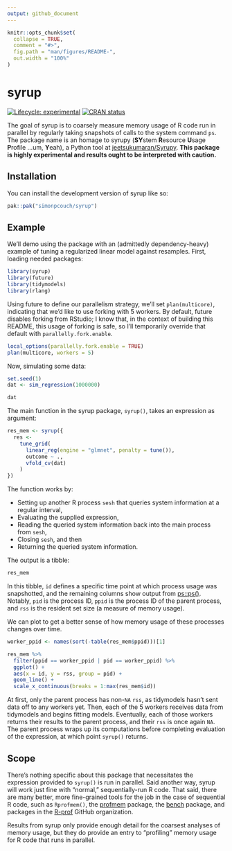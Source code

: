 ```yaml
---
output: github_document
---
```


<!-- README.md is generated from README.Rmd. Please edit that file -->

```r
knitr::opts_chunk$set(
  collapse = TRUE,
  comment = "#>",
  fig.path = "man/figures/README-",
  out.width = "100%"
)
```

# syrup

<!-- badges: start -->
[![Lifecycle: experimental](https://img.shields.io/badge/lifecycle-experimental-orange.svg)](https://lifecycle.r-lib.org/articles/stages.html#experimental)
[![CRAN status](https://www.r-pkg.org/badges/version/syrup)](https://CRAN.R-project.org/package=syrup)
<!-- badges: end -->

The goal of syrup is to coarsely measure memory usage of R code run in parallel by regularly taking snapshots of calls to the system command `ps`. The package name is an homage to syrupy (**SY**stem **R**esource **U**sage **P**rofile ...um, **Y**eah), a Python tool at [jeetsukumaran/Syrupy](https://github.com/jeetsukumaran/Syrupy). **This package is highly experimental and results ought to be interpreted with caution.**

## Installation

You can install the development version of syrup like so:

``` r
pak::pak("simonpcouch/syrup")
```

## Example

We'll demo using the package with an (admittedly dependency-heavy) example of tuning a regularized linear model against resamples. First, loading needed packages:

```r
library(syrup)
library(future)
library(tidymodels)
library(rlang)
```

Using future to define our parallelism strategy, we'll set `plan(multicore)`, indicating that we'd like to use forking with 5 workers. By default, future disables forking from RStudio; I know that, in the context of building this README, this usage of forking is safe, so I'll temporarily override that default with `parallelly.fork.enable`. 

```r
local_options(parallelly.fork.enable = TRUE)
plan(multicore, workers = 5)
```

Now, simulating some data:

```r
set.seed(1)
dat <- sim_regression(1000000)

dat
```

The main function in the syrup package, `syrup()`, takes an expression as argument:

```r
res_mem <- syrup({
  res <-
    tune_grid(
      linear_reg(engine = "glmnet", penalty = tune()),
      outcome ~ .,
      vfold_cv(dat)
    )
})
```

The function works by:

* Setting up another R process `sesh` that queries system information at a regular interval,
* Evaluating the supplied expression,
* Reading the queried system information back into the main process from `sesh`, 
* Closing `sesh`, and then 
* Returning the queried system information.

The output is a tibble:

```r
res_mem
```

In this tibble, `id` defines a specific time point at which process usage was snapshotted, and the remaining columns show output from [ps::ps()](https://ps.r-lib.org/reference/ps.html). Notably, `pid` is the process ID, `ppid` is the process ID of the parent process, and `rss` is the resident set size (a measure of memory usage).

We can plot to get a better sense of how memory usage of these processes changes over time.

```r
worker_ppid <- names(sort(-table(res_mem$ppid)))[1]

res_mem %>%
  filter(ppid == worker_ppid | pid == worker_ppid) %>%
  ggplot() +
  aes(x = id, y = rss, group = pid) +
  geom_line() +
  scale_x_continuous(breaks = 1:max(res_mem$id))
```

At first, only the parent process has non-`NA` `rss`, as tidymodels hasn't sent data off to any workers yet. Then, each of the 5 workers receives data from tidymodels and begins fitting models. Eventually, each of those workers returns their results to the parent process, and their `rss` is once again `NA`. The parent process wraps up its computations before completing evaluation of the expression, at which point `syrup()` returns.

## Scope

There's nothing specific about this package that necessitates the expression provided to `syrup()` is run in parallel. Said another way, syrup will work just fine with "normal," sequentially-run R code. That said, there are many better, more fine-grained tools for the job in the case of sequential R code, such as `Rprofmem()`, the [profmem](https://cran.r-project.org/web/packages/profmem/vignettes/profmem.html) package, the [bench](https://bench.r-lib.org/) package, and packages in the [R-prof](https://github.com/r-prof) GitHub organization.

Results from syrup only provide enough detail for the coarsest analyses of memory usage, but they do provide an entry to "profiling" memory usage for R code that runs in parallel.
